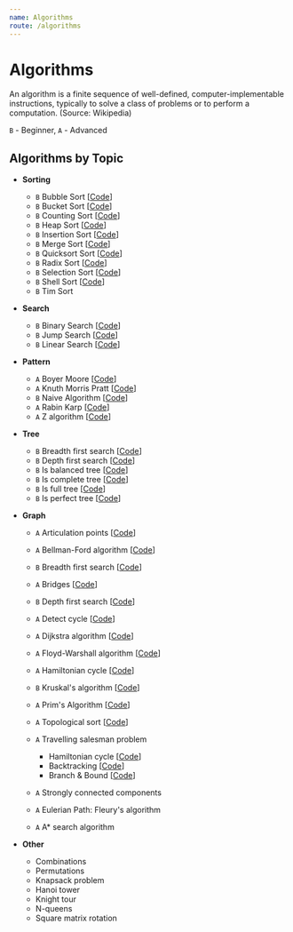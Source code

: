 ```yaml
---
name: Algorithms
route: /algorithms
---
```



# Algorithms

An algorithm is a finite sequence of well-defined, computer-implementable
instructions, typically to solve a class of problems or to perform a
computation. (Source: Wikipedia)

`B` - Beginner, `A` - Advanced

## Algorithms by Topic

- **Sorting**

  - `B` <Link to="/algorithms/sorting/bubble-sort">Bubble Sort</Link>
    [[Code](https://github.com/nejcm/js-algorithms/blob/master/src/algorithms/sorting/bubble-sort/index.ts)]
  - `B` <Link to="/algorithms/sorting/bucket-sort">Bucket Sort</Link>
    [[Code](https://github.com/nejcm/js-algorithms/blob/master/src/algorithms/sorting/bucket-sort/index.ts)]
  - `B` <Link to="/algorithms/sorting/counting-sort">Counting Sort</Link>
    [[Code](https://github.com/nejcm/js-algorithms/blob/master/src/algorithms/sorting/counting-sort/index.ts)]
  - `B` <Link to="/algorithms/sorting/heap-sort">Heap Sort</Link>
    [[Code](https://github.com/nejcm/js-algorithms/blob/master/src/algorithms/sorting/heap-sort/index.ts)]
  - `B` <Link to="/algorithms/sorting/insertion-sort">Insertion Sort</Link>
    [[Code](https://github.com/nejcm/js-algorithms/blob/master/src/algorithms/sorting/insertion-sort/index.ts)]
  - `B` <Link to="/algorithms/sorting/merge-sort">Merge Sort</Link>
    [[Code](https://github.com/nejcm/js-algorithms/blob/master/src/algorithms/sorting/merge-sort/index.ts)]
  - `B` <Link to="/algorithms/sorting/quick-sort">Quicksort Sort</Link>
    [[Code](https://github.com/nejcm/js-algorithms/blob/master/src/algorithms/sorting/quick-sort/index.ts)]
  - `B` <Link to="/algorithms/sorting/radix-sort">Radix Sort</Link>
    [[Code](https://github.com/nejcm/js-algorithms/blob/master/src/algorithms/sorting/radix-sort/index.ts)]
  - `B` <Link to="/algorithms/sorting/selection-sort">Selection Sort</Link>
    [[Code](https://github.com/nejcm/js-algorithms/blob/master/src/algorithms/sorting/selection-sort/index.ts)]
  - `B` <Link to="/algorithms/sorting/shell-sort">Shell Sort</Link>
    [[Code](https://github.com/nejcm/js-algorithms/blob/master/src/algorithms/sorting/shell-sort/index.ts)]
  - `B` <Link to="/algorithms/sorting/tim-sort">Tim Sort</Link>

- **Search**

  - `B` <Link to="/algorithms/searching/binary-search">Binary Search</Link>
    [[Code](https://github.com/nejcm/js-algorithms/blob/master/src/algorithms/searching/binary-search/index.ts)]
  - `B` <Link to="/algorithms/searching/jump-search">Jump Search</Link>
    [[Code](https://github.com/nejcm/js-algorithms/blob/master/src/algorithms/searching/jump-search/index.ts)]
  - `B` <Link to="/algorithms/searching/linear-search">Linear Search</Link>
    [[Code](https://github.com/nejcm/js-algorithms/blob/master/src/algorithms/searching/linear-search/index.ts)]

- **Pattern**

  - `A` <Link to="/algorithms/pattern/boyer-moore">Boyer Moore</Link>
    [[Code](https://github.com/nejcm/js-algorithms/blob/master/src/algorithms/pattern/boyer-moore/index.ts)]
  - `A` <Link to="/algorithms/pattern/knuth-morris-pratt">Knuth Morris
    Pratt</Link>
    [[Code](https://github.com/nejcm/js-algorithms/blob/master/src/algorithms/pattern/knuth-morris-pratt/index.ts)]
  - `B` <Link to="/algorithms/pattern/naive-algorithm">Naive Algorithm</Link>
    [[Code](https://github.com/nejcm/js-algorithms/blob/master/src/algorithms/pattern/naive-algorithm/index.ts)]
  - `A` <Link to="/algorithms/pattern/rabin-karp">Rabin Karp</Link>
    [[Code](https://github.com/nejcm/js-algorithms/blob/master/src/algorithms/pattern/rabin-karp/index.ts)]
  - `A` <Link to="/algorithms/pattern/z-algorithm">Z algorithm</Link>
    [[Code](https://github.com/nejcm/js-algorithms/blob/master/src/algorithms/pattern/z-algorithm/index.ts)]

- **Tree**

  - `B` <Link to="/algorithms/tree/bfs-dfs">Breadth first search</Link>
    [[Code](https://github.com/nejcm/js-algorithms/blob/master/src/algorithms/graph/breadth-first-search/index.ts)]
  - `B` <Link to="/algorithms/tree/bfs-dfs">Depth first search</Link>
    [[Code](https://github.com/nejcm/js-algorithms/blob/master/src/algorithms/graph/depth-first-search/index.ts)]
  - `B` Is balanced tree
    [[Code](https://github.com/nejcm/js-algorithms/blob/master/src/algorithms/tree/is-balanced/index.ts)]
  - `B` Is complete tree
    [[Code](https://github.com/nejcm/js-algorithms/blob/master/src/algorithms/tree/is-complete/index.ts)]
  - `B` Is full tree
    [[Code](https://github.com/nejcm/js-algorithms/blob/master/src/algorithms/tree/is-full/index.ts)]
  - `B` Is perfect tree
    [[Code](https://github.com/nejcm/js-algorithms/blob/master/src/algorithms/tree/is-perfect/index.ts)]

- **Graph**

  - `A` <Link to="/algorithms/graph/articulation-points">Articulation
    points</Link>
    [[Code](https://github.com/nejcm/js-algorithms/blob/master/src/algorithms/graph/articulation-points/index.ts)]
  - `A` <Link to="/algorithms/graph/bellman-ford">Bellman-Ford algorithm</Link>
    [[Code](https://github.com/nejcm/js-algorithms/blob/master/src/algorithms/graph/bellman-ford/index.ts)]
  - `B` <Link to="/algorithms/graph/bfs-dfs">Breadth first search</Link>
    [[Code](https://github.com/nejcm/js-algorithms/blob/master/src/algorithms/graph/breadth-first-search/index.ts)]
  - `A` <Link to="/algorithms/graph/bridges">Bridges</Link>
    [[Code](https://github.com/nejcm/js-algorithms/blob/master/src/algorithms/graph/bridges/index.ts)]
  - `B` <Link to="/algorithms/graph/bfs-dfs">Depth first search</Link>
    [[Code](https://github.com/nejcm/js-algorithms/blob/master/src/algorithms/graph/depth-first-search/index.ts)]
  - `A` <Link to="/algorithms/graph/detect-cycle">Detect cycle</Link>
    [[Code](https://github.com/nejcm/js-algorithms/blob/master/src/algorithms/graph/detect-cycle/index.ts)]
  - `A` <Link to="/algorithms/graph/dijkstra">Dijkstra algorithm</Link>
    [[Code](https://github.com/nejcm/js-algorithms/blob/master/src/algorithms/graph/dijkstra/index.ts)]
  - `A` <Link to="/algorithms/graph/floyd-warshall">Floyd-Warshall
    algorithm</Link>
    [[Code](https://github.com/nejcm/js-algorithms/blob/master/src/algorithms/graph/floyd-warshall/index.ts)]
  - `A` <Link to="/algorithms/graph/hamiltonian-cycle">Hamiltonian cycle</Link>
    [[Code](https://github.com/nejcm/js-algorithms/blob/master/src/algorithms/graph/hamiltonian-cycle/index.ts)]
  - `B` <Link to="/algorithms/graph/kruskal">Kruskal's algorithm</Link>
    [[Code](https://github.com/nejcm/js-algorithms/blob/master/src/algorithms/graph/kruskal/index.ts)]
  - `A` <Link to="/algorithms/graph/prim">Prim's Algorithm</Link>
    [[Code](https://github.com/nejcm/js-algorithms/blob/master/src/algorithms/graph/prim/index.ts)]
  - `A` <Link to="/algorithms/graph/topological-sort">Topological sort</Link>
    [[Code](https://github.com/nejcm/js-algorithms/blob/master/src/algorithms/graph/topological-sort/index.ts)]
  - `A` <Link to="/algorithms/graph/travelling-salesman-problem">Travelling
    salesman problem</Link>

    - Hamiltonian cycle
      [[Code](https://github.com/nejcm/js-algorithms/blob/master/src/algorithms/graph/travelling-salesman/hamiltonianCycle.ts)]
    - Backtracking
      [[Code](https://github.com/nejcm/js-algorithms/blob/master/src/algorithms/graph/travelling-salesman/backtracking.ts)]
    - Branch & Bound
      [[Code](https://github.com/nejcm/js-algorithms/blob/master/src/algorithms/graph/travelling-salesman/branch&Bound.ts)]

  - `A` <Link to="/algorithms/graph/strongly-connected-components">Strongly
    connected components</Link>
  - `A` <Link to="/algorithms/graph/eulerian-path">Eulerian Path: Fleury's
    algorithm</Link>
  - `A` <Link to="/algorithms/graph/a-star-search-algorithm">A\* search
    algorithm</Link>

- **Other**

  - Combinations
  - Permutations
  - Knapsack problem
  - Hanoi tower
  - Knight tour
  - N-queens
  - Square matrix rotation
